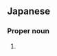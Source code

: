 ==Japanese==
{{ja-kanjitab|純|也}}

===Proper noun===
{{ja-pos|proper|じゅんや}}

# {{given name|male|lang=ja|sort=しゅんや'}}